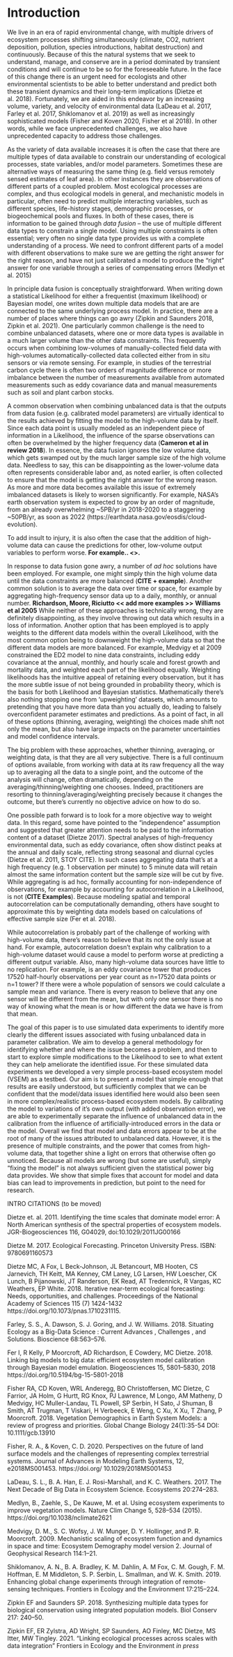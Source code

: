 # Introduction

We live in an era of rapid environmental change, with multiple drivers of ecosystem processes shifting simultaneously (climate, CO2, nutrient deposition, pollution, species introductions, habitat destruction) and continuously. Because of this the natural systems that we seek to understand, manage, and conserve are in a period dominated by transient conditions and will continue to be so for the foreseeable future. In the face of this change there is an urgent need for ecologists and other environmental scientists to be able to better understand and predict both these transient dynamics and their long-term implications (Dietze et al. 2018). Fortunately, we are aided in this endeavor by an increasing volume, variety, and velocity of environmental data (LaDeau et al. 2017, Farley et al. 2017, Shiklomanov et al. 2019) as well as increasingly sophisticated models (Fisher and Koven 2020, Fisher et al 2018). In other words, while we face unprecedented challenges, we also have unprecedented capacity to address those challenges.

As the variety of data available increases it is often the case that there are multiple types of data available to constrain our understanding of ecological processes, state variables, and/or model parameters.  Sometimes these are alternative ways of measuring the same thing (e.g. field versus remotely sensed estimates of leaf area). In other instances they are observations of different parts of a coupled problem. Most ecological processes are complex, and thus ecological models in general, and mechanistic models in particular, often need to predict multiple interacting variables, such as different species, life-history stages, demographic processes, or biogeochemical pools and fluxes. In both of these cases, there is information to be gained through _data fusion_ -- the use of multiple different data types to constrain a single model. Using multiple constraints is often essential; very often no single data type provides us with a complete understanding of a process.  We need to confront different parts of a model with different observations to make sure we are getting the right answer for the right reason, and have not just calibrated a model to produce the "right" answer for one variable through a series of compensating errors (Medlyn et al. 2015)

In principle data fusion is conceptually straightforward. When writing down a statistical Likelihood for either a frequentist (maximum likelihood) or Bayesian model, one writes down multiple data models that are are connected to the same underlying process model. In practice, there are a number of places where things can go awry (Zipkin and Saunders 2018, Zipkin et al. 2021). One particularly common challenge is the need to combine unbalanced datasets, where one or more data types is available in a much larger volume than the other data constraints. This frequently occurs when combining low-volumes of manually-collected field data with high-volumes automatically-collected data collected either from in situ sensors or via remote sensing. For example, in studies of the terrestrial carbon cycle there is often two orders of magnitude difference or more imbalance between the number of measurements available from automated measurements such as eddy covariance data and manual measurements such as soil and plant carbon stocks.

A common observation when combining unbalanced data is that the outputs from data fusion (e.g. calibrated model parameters) are virtually identical to the results achieved by fitting the model to the high-volume data by itself.
Since each data point is usually modeled as an independent piece of
information in a Likelihood, the influence of the sparse observations can often be overwhelmed by the higher frequency data (**Cameron et al in review 2018**). 
In essence, the data fusion ignores the low volume data, which gets swamped out by the much larger sample size of the high volume data.
Needless to say, this can be disappointing as the lower-volume data often represents considerable labor and, as noted earlier, is often collected to ensure that the model is getting the right answer for the wrong reason. 
As more and more data becomes available this issue of extremely imbalanced datasets is likely to worsen significantly. For example, NASA's earth observation system is expected to grow by an order of magnitude, from an already overwhelming ~5PB/yr in 2018-2020 to a staggering ~50PB/yr, as soon as 2022 (https://earthdata.nasa.gov/eosdis/cloud-evolution).

To add insult to injury, it is also often the case that the addition of high-volume data can cause the predictions for other, low-volume output variables to perform worse. **For example.. <<add examples>>.**


In response to data fusion gone awry, a number of _ad hoc_ solutions have been employed. For example, one might simply thin the high volume data until the data constraints are more balanced (**CITE + example**). Another common solution is to average the data over time or space, for example by aggregating high-frequency sensor data up to a daily, monthly, or annual number.
**Richardson, Moore, Riciutto << add more examples >>**
**Williams et al 2005**
While neither of these approaches is technically wrong, they are definitely disappointing, as they involve throwing out data which results in a loss of information. Another option that has been employed is to apply weights to the different data models within the overall Likelihood, with the most common option being to downweight the high-volume data so that the different data models are more balanced. For example, Medvigy et al 2009 constrained the ED2 model to nine data constraints, including eddy covariance at the annual, monthly, and hourly scale and forest growth and mortality data, and weighted each part of the likelihood equally. Weighting likelihoods has the intuitive appeal of retaining every observation, but it has the more subtle issue of not being grounded in probability theory, which is the basis for both Likelihood and Bayesian statistics. Mathematically there's also nothing stopping one from 'upweighting' datasets, which amounts to pretending that you have more data than you actually do, leading to falsely overconfident parameter estimates and predictions. As a point of fact, in all of these options (thinning, averaging, weighting) the choices made shift not only the mean, but also have large impacts on the parameter uncertainties and model confidence intervals.

The big problem with these approaches, whether thinning, averaging, or weighting data, is that they are all very subjective. There is a full continuum of options available, from working with data at its raw frequency all the way up to averaging all the data to a single point, and the outcome of the analysis will change, often dramatically, depending on the averaging/thinning/weighting one chooses. Indeed, practitioners are resorting to thinning/averaging/weighting precisely because it changes the outcome, but there's currently no objective advice on how to do so.

One possible path forward is to look for a more objective way to weight data.
In this regard, some have pointed to the "independence" assumption and suggested that greater attention needs to be paid to the information content of a dataset (Dietze 2017). Spectral analyses of high-frequency environmental data, such as eddy covariance, often show distinct peaks at the annual and daily scale, reflecting strong seasonal and diurnal cycles (Dietze et al. 2011, STOY CITE). In such cases aggregating data that's at a high frequency (e.g. 1 observation per minute) to 5 minute data will retain almost the same information content but the sample size will be cut by five. While aggregating is ad hoc, formally accounting for non-independence of observations, for example by accounting for autocorrelation in a Likelihood, is not (**CITE Examples**). Because modeling spatial and temporal autocorrelation can be computationally demanding, others have sought to approximate this by weighting data models based on calculations of effective sample size (Fer et al. 2018).

While autocorrelation is probably part of the challenge of working with high-volume data, there's reason to believe that its not the only issue at hand. For example, autocorrelation doesn't explain why calibration to a high-volume dataset would cause a model to perform worse at predicting a different output variable. Also, many high-volume data sources have little to no replication. For example, is an eddy covariance tower that produces 17520 half-hourly observations per year count as n=17520 data points or n=1 tower? If there were a whole population of sensors we could calculate a sample mean and variance. There is every reason to believe that any one sensor will be different from the mean, but with only one sensor there is no way of knowing what the mean is or how different the data we have is from that mean.

The goal of this paper is to use simulated data experiments to identify more clearly the different issues associated with fusing unbalanced data in parameter calibration. We aim to develop a general methodology for identifying whether and where the issue becomes a problem, and then to start to explore simple modifications to the Likelihood to see to what extent they can help ameliorate the identified issue. For these simulated data experiments we developed a very simple process-based ecosystem model (VSEM) as a testbed. Our aim is to present a model that simple enough that results are easily understood, but sufficiently complex that we can be confident that the model/data issues identified here would also been seen in more complex/realistic process-based ecosystem models. By calibrating the model to variations of it's own output (with added observation error), we are able to experimentally separate the influence of unbalanced data in the calibration from the influence of artificially-introduced errors in the data or the model. Overall we find that model and data errors appear to be at the root of many of the issues attributed to unbalanced data. However, it is the presence of multiple constraints, and the power that comes from high-volume data, that together shine a light on errors that otherwise often go unnoticed. Because all models are wrong (but some are useful), simply "fixing the model" is not always sufficient given the statistical power big data provides. We show that simple fixes that account for model and data bias can lead to improvements in prediction, but point to the need for research.

INTRO CITATIONS (to be moved)

Dietze et. al. 2011. Identifying the time scales that dominate model error: A North American synthesis of the spectral properties of ecosystem models. JGR-Biogeosciences 116, G04029, doi:10.1029/2011JG00166

Dietze M. 2017. Ecological Forecasting. Princeton University Press. ISBN: 9780691160573

Dietze MC, A Fox, L Beck-Johnson, JL Betancourt, MB Hooten, CS Jarnevich, TH Keitt, MA Kenney, CM Laney, LG Larsen, HW Loescher, CK Lunch, B Pijanowski, JT Randerson, EK Read, AT Tredennick, R Vargas, KC Weathers, EP White. 2018. Iterative near-term ecological forecasting: Needs, opportunities, and challenges. Proceedings of the National Academy of Sciences 115 (7) 1424-1432 https://doi.org/10.1073/pnas.1710231115.

Farley, S. S., A. Dawson, S. J. Goring, and J. W. Williams. 2018. Situating Ecology as a Big-Data Science : Current Advances , Challenges , and Solutions. Bioscience 68:563–576.

Fer I, R Kelly, P Moorcroft, AD Richardson, E Cowdery, MC Dietze. 2018. Linking big models to big data: efficient ecosystem model calibration through Bayesian model emulation. Biogeosciences 15, 5801–5830, 2018 https://doi.org/10.5194/bg-15-5801-2018

Fisher RA, CD Koven, WRL Anderegg, BO Christoffersen, MC Dietze, C Farrior, JA Holm, G Hurtt, RG Knox, PJ Lawrence, M Longo, AM Matheny, D Medvigy, HC Muller-Landau, TL Powell, SP Serbin, H Sato, J Shuman, B Smith, AT Trugman, T Viskari, H Verbeeck, E Weng, C Xu, X Xu, T Zhang, P Moorcroft.  2018.  Vegetation Demographics in Earth System Models:  a review of progress and priorities.  Global Change Biology 24(1):35-54 DOI: 10.1111/gcb.13910

Fisher, R. A., & Koven, C. D. 2020. Perspectives on the future of land surface models and the challenges of representing complex terrestrial systems. Journal of Advances in Modeling Earth Systems, 12, e2018MS001453. https://doi.org/ 10.1029/2018MS001453

LaDeau, S. L., B. A. Han, E. J. Rosi-Marshall, and K. C. Weathers. 2017. The Next Decade of Big Data in Ecosystem Science. Ecosystems 20:274–283.

Medlyn, B., Zaehle, S., De Kauwe, M. et al. Using ecosystem experiments to improve vegetation models. Nature Clim Change 5, 528–534 (2015). https://doi.org/10.1038/nclimate2621

Medvigy, D. M., S. C. Wofsy, J. W. Munger, D. Y. Hollinger, and P. R. Moorcroft. 2009. Mechanistic scaling of ecosystem function and dynamics in space and time: Ecosystem Demography model version 2. Journal of Geophysical Research 114:1–21.

Shiklomanov, A. N., B. A. Bradley, K. M. Dahlin, A. M Fox, C. M. Gough, F. M. Hoffman, E. M Middleton, S. P. Serbin, L. Smallman, and W. K. Smith. 2019. Enhancing global change experiments through integration of remote-sensing techniques. Frontiers in Ecology and the Environment 17:215–224.

Zipkin EF and Saunders SP. 2018. Synthesizing multiple data types for biological conservation using integrated population models. Biol Conserv 217: 240–50.

Zipkin EF, ER Zylstra, AD Wright, SP Saunders, AO Finley, MC Dietze, MS Itter, MW Tingley. 2021. “Linking ecological processes across scales with data integration” Frontiers in Ecology and the Environment _in press_
